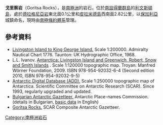 {{coord|62|25|32|S|60|09|25|W|}}

'''戈里察岩'''（Goritsa Rocks），是[[南極洲|南極洲]]的岩石，位於[[南設得蘭群島|南設得蘭群島]]的[[利文斯頓島|利文斯頓島]]，處於[[德拉格尼亞岩|德拉格尼亞岩]]東北面0.1公里和[[皮拉米德島|皮拉米德島]]西南面2.82公里，以[[保加利亞|保加利亞]]城鎮命名，現時由[[南極條約體系|南極條約體系]]管理。

==參考資料==
* [https://web.archive.org/web/20140204003557/http://www.nauticalcharts.biz/page,shop.product_details/flypage,flypage.tpl/product_id,4229/category_id,226/option,com_virtuemart/Itemid,55.html Livingston Island to King George Island.]  Scale 1:200000.  Admiralty Nautical Chart 1776.  Taunton: UK Hydrographic Office, 1968.
* L.L. Ivanov. [http://apcbg.org/image023.jpg Antarctica: Livingston Island and Greenwich, Robert, Snow and Smith Islands] {{Wayback|url=http://apcbg.org/image023.jpg |date=20080424075823 }}. Scale 1:120000 topographic map. Troyan: Manfred Wörner Foundation, 2009. ISBN 978-954-92032-6-4 (Second edition 2010, ISBN 978-954-92032-9-5)
* [http://www.add.scar.org Antarctic Digital Database (ADD).] {{Wayback|url=http://www.add.scar.org/ |date=20170305000653 }} Scale 1:250000 topographic map of Antarctica. Scientific Committee on Antarctic Research (SCAR). Since 1993, regularly upgraded and updated.
* [http://apcbg.org/gazet-bg.doc Bulgarian Antarctic Gazetteer.] {{Wayback|url=http://apcbg.org/gazet-bg.doc |date=20131012104624 }} Antarctic Place-names Commission. (details in Bulgarian, [http://apcbg.org/gazet.htm basic data] {{Wayback|url=http://apcbg.org/gazet.htm |date=20160304071225 }} in English)
* [https://data.aad.gov.au/aadc/gaz/scar/display_name.cfm?gaz_id=137712 Goritsa Rocks.] {{Wayback|url=https://data.aad.gov.au/aadc/gaz/scar/display_name.cfm?gaz_id=137712 |date=20140512225235 }} SCAR Composite Antarctic Gazetteer.

{{南设得兰群岛}}

{{Antarctica-geo-stub}}

[[Category:南極洲岩石|Category:南極洲岩石]]